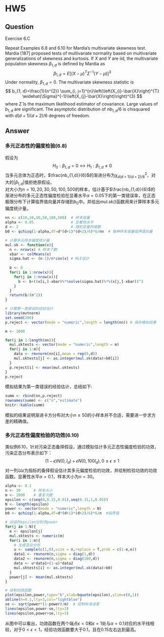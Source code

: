 # HW5

## Question
Exercise 6.C

Repeat Examples $6.8$ and $6.10$ for Mardia's multivariate skewness test. Mardia [187] proposed tests of multivariate normality based on multivariate generalizations of skewness and kurtosis. If $X$ and $Y$ are iid, the multivariate population skewness $\beta_{1, d}$ is defined by Mardia as
$$
\beta_{1, d}=E\left[(X-\mu)^{T} \Sigma^{-1}(Y-\mu)\right]^{3}
$$
Under normality, $\beta_{1, d}=0 .$ The multivariate skewness statistic is
$$
b_{1, d}=\frac{1}{n^{2}} \sum_{i, j=1}^{n}\left(\left(X_{i}-\bar{X}\right)^{T} \widehat{\Sigma}^{-1}\left(X_{j}-\bar{X}\right)\right)^{3}
$$
where $\hat{\Sigma}$ is the maximum likelihood estimator of covariance. Large values of $b_{1, d}$ are significant. The asymptotic distribution of $n b_{1, d} / 6$ is chisquared with $d(d+1)(d+2) / 6$ degrees of freedom.


## Answer

### 多元正态性的偏度检验(6.8)

假设为
$$H_0:\beta_{1,d}=0 \leftrightarrow H_1:\beta_{1,d}\neq 0$$
当多元总体为正态时，$\frac{nb_{1,d}}{6}$的渐进分布为$\chi_{d(d+1)(d+2)/6}^2$，对大的$|\beta_{1,d}|$值拒绝原假设。\
对大小为$n=10,20,30,50,100,500$的样本，估计基于$\frac{nb_{1,d}}{6}$的渐进分布的多元正态性偏度检验在显著水平$\alpha=0.05$下的第一类错误率，在正态极限分布下计算临界值向量并存储到$b_0$中。并给出*mul.sk()*函数用来计算样本多元偏度统计量。

```r
nn <- c(10,20,30,50,100,500)  # 样本容量
alpha <- 0.05                 # 显著性水平
d <- 2                        # 随机变量的维数
b0 <- qchisq(1-alpha,df=d*(d+1)*(d+2)/6)*6/nn  # 每种样本容量临界值向量

# 计算多元样本偏度统计量
mul.sk <- function(x){
  n <- nrow(x) # 样本个数
  xbar <- colMeans(x) 
  sigma.hat <- (n-1)/n*cov(x) # MLE估计
  
  b <- 0
  for(i in 1:nrow(x)){
    for(j in 1:nrow(x)){
      b <- b+((x[i,]-xbar)%*%solve(sigma.hat)%*%(x[j,]-xbar))^3
    }
  }
  return(b/(n^2))
}

# 计算第一类错误的经验估计
library(mvtnorm)
set.seed(200)
p.reject <- vector(mode = "numeric",length = length(nn)) # 保存模拟结果

m <- 1000

for(i in 1:length(nn)){
  mul.sktests <- vector(mode = "numeric",length = m)
  for(j in 1:m){
    data <- rmvnorm(nn[i],mean = rep(0,d))
    mul.sktests[j] <- as.integer(mul.sk(data)>b0[i])
  }
  p.reject[i] <- mean(mul.sktests)
}
p.reject
```

模拟结果为第一类错误的经验估计，总结如下:
```r
summ <- rbind(nn,p.reject)
rownames(summ) <- c("n","estimate")
knitr::kable(summ)
```

模拟的结果说明渐进卡方分布对大小$n\leq 50$的小样本并不合适，需要进一步求方差的精确值。


### 多元正态性偏度检验的功效(6.10)

类似例6.10，针对污染正态备择假设，通过模拟估计多元正态性偏度检验的功效，污染正态分布表示如下：
$$(1-\epsilon)N(0,I_d)+\epsilon N(0,100I_d),0 \leq \epsilon \leq 1$$
对一列以$\epsilon$为指标的备择假设估计其多元偏度检验的功效，并绘制检验功效的功效函数。显著性水平$\alpha=0.1$，样本大小为$n=30$。

```r
alpha <- 0.1
n <- 30      # 样本大小
m <- 2000    # 重复次数
epsilon <- c(seq(0,0.15,0.01),seq(0.15,1,0.05))
N <- length(epsilon)
power <- vector(mode = "numeric",length = N)
b0 <- qchisq(1-alpha,df=d*(d+1)*(d+2)/6)*6/n  #临界值

# 对这列epsilon分别求power
for(j in 1:N){
  e <- epsilon[j]
  mul.sktests <- numeric(m)
  for(i in 1:m){
    # 生成混合分布
    u <- sample(c(1,0),size = n,replace = T,prob = c(1-e,e))
    data1 <- rmvnorm(n,sigma = diag(1,d))
    data2 <- rmvnorm(n,sigma = diag(100,d))
    data <- u*data1+(1-u)*data2
    mul.sktests[i] <- as.integer(mul.sk(data)>b0)
  }
  power[j] <- mean(mul.sktests)
}

# 绘制功效函数
plot(epsilon,power,type="b",xlab=bquote(epsilon),ylim=c(0,1))
abline(h=0.1,lty=3,col="lightblue")
se <- sqrt(power*(1-power)/m)  # 绘制标准误差
lines(epsilon,power-se,lty=3)
lines(epsilon,power+se,lty=3)
```

从图中可以看出，功效函数在两个端点$\epsilon=0$和$\epsilon=1$处与$\alpha=0.1$对应的水平线相较，对于$0<\epsilon<1$，经验功效函数要大于0.1，且在0.15左右达到最高。






